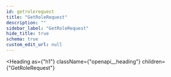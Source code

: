 ```yaml
---
id: getrolerequest
title: "GetRoleRequest"
description: ""
sidebar_label: "GetRoleRequest"
hide_title: true
schema: true
custom_edit_url: null
---
```



<Heading
  as={"h1"}
  className={"openapi__heading"}
  children={"GetRoleRequest"}
>
</Heading>





<ul>
  <SchemaItem
    collapsible={false}
    name={"id"}
    required={true}
    schemaName={"integer"}
    qualifierMessage={undefined}
    schema={{"type":"integer"}}
  >
    
  </SchemaItem>
</ul>
            